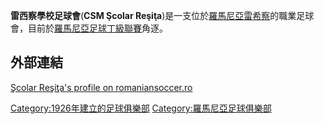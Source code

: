 {{Infobox football club |
 clubname = 雷西察學校足球會 |
 image = <!-- 檔案不存在 [[File:CSM_Scolar_Resita_logo.jpg|150px]] ，可從英文維基百科取得 -->|
 fullname = Clubul Sportiv Municipal Şcolar Reşiţa|
 short name = CSMŞ Reșița |
 nickname = ''Rosso-Nerii''<br/>(The Red and Blacks)  |
 founded = {{start date and age|df=yes|1926}} |
 ground = [[Stadionul_Mircea_Chivu|Stadionul Mircea Chivu]] |
 capacity = 12,500 |
 dissolved = |
 league   = [[羅馬尼亞足球丁級聯賽|羅馬尼亞足球丁級聯賽]]|
 season   = 2014–15|
 position = 羅馬尼亞足球戊級聯賽, '''2''' ''(升級)''|
 website = http://csmsresita.com/ |
 pattern_la1=_redshoulders|pattern_b1=_blackstripes|pattern_ra1=_redshoulders|
  leftarm1=000000|body1=FF0000|rightarm1=000000|shorts1=000000|socks1=000000|
  pattern_la2=|pattern_b2=|pattern_ra2=|
  leftarm2=FFFFFF|body2=FFFFFF|rightarm2=FFFFFF|shorts2=FFFFFF|socks2=FFFFFF|
}}

'''雷西察學校足球會'''('''CSM Şcolar Reşiţa''')是一支位於[[羅馬尼亞|羅馬尼亞]][[雷希察|雷希察]]的職業足球會，目前於[[羅馬尼亞足球丁級聯賽|羅馬尼亞足球丁級聯賽]]角逐。

==外部連結==
[http://www.romaniansoccer.ro/clubs_2/resita_csm/csm_resita.shtml Şcolar Reşiţa's profile on romaniansoccer.ro] {{Wayback|url=http://www.romaniansoccer.ro/clubs_2/resita_csm/csm_resita.shtml |date=20150716021412 }}

[[Category:1926年建立的足球俱樂部|Category:1926年建立的足球俱樂部]]
[[Category:羅馬尼亞足球俱樂部|Category:羅馬尼亞足球俱樂部]]